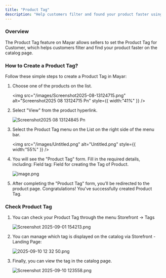 ```yaml
---
title: "Product Tag"
description: "Help customers filter and found your product faster using tag system."
---
```


### Overview

The Product Tag feature on Mayar allows sellers to set the Product Tag for Customer, which helps customers filter and find your product faster on the catalog page.

### How to Create a Product Tag?

Follow these simple steps to create a Product Tag in Mayar:

1. Choose one of the products on the list.

   <img
     src="/images/Screenshot2025-08-13124715.png"
     alt="Screenshot2025 08 13124715 Pn"
     style={{ width:"41%" }}
   />
2. Select "View" from the product hyperlink.

   ![Screenshot2025 08 13124845 Pn](/images/Screenshot2025-08-13124845.png)
3. Select the Product Tag menu on the List on the right side of the menu bar.

   <img
     src="/images/Untitled.png"
     alt="Untitled.png"
     style={{ width:"55%" }}
   />
4. You will see the "Product Tag" form. Fill in the required details, including: Field tag: Field for creating the Tag of Product.

   ![image.png](/images/image.png)
5. After completing the "Product Tag" form, you’ll be redirected to the product page. Congratulations! You've successfully created Product Tag.

### Check Product Tag

1. You can check your Product Tag through the menu Storefront -\> Tags

   ![Screenshot 2025-09-01 154213.png](/images/Screenshot2025-09-01154213.png)
2. You can manage which tag is displayed on the catalog via Storefront - Landing Page:

   ![2025-09-10 12 32 50.png](/images/2025-09-10123250.png)
3. Finally, you can view the tag in the catalog page.

   ![Screenshot 2025-09-10 123558.png](/images/Screenshot2025-09-10123558.png)